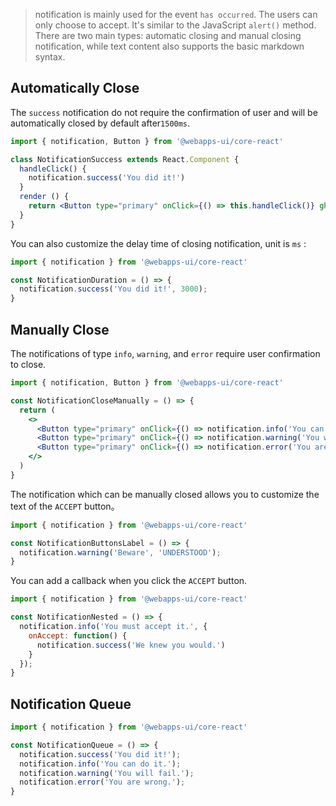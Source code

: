 > notification is mainly used for the event `has occurred`. The users can only choose to accept. It's similar to the JavaScript `alert()` method. There are two main types: automatic closing and manual closing notification, while text content also supports the basic markdown syntax.

## Automatically Close

The `success` notification do not require the confirmation of user and will be automatically closed by default after`1500ms`.

```jsx tabs
import { notification, Button } from '@webapps-ui/core-react'

class NotificationSuccess extends React.Component {
  handleClick() {
    notification.success('You did it!')
  }
  render () {
    return <Button type="primary" onClick={() => this.handleClick()} ghost>SUCCESS</Button>
  }
}
```

You can also customize the delay time of closing notification, unit is `ms` :

```jsx run
import { notification } from '@webapps-ui/core-react'

const NotificationDuration = () => {
  notification.success('You did it!', 3000);
}
```

## Manually Close

The notifications of type `info`, `warning`, and `error` require user confirmation to close.

```jsx tabs
import { notification, Button } from '@webapps-ui/core-react'

const NotificationCloseManually = () => {
  return (
    <>
      <Button type="primary" onClick={() => notification.info('You can do it.')} ghost>INFO</Button>
      <Button type="primary" onClick={() => notification.warning('You will fail.')} ghost>WARNING</Button>
      <Button type="primary" onClick={() => notification.error('You are wrong.')} ghost>ERROR</Button>
    </>
  )
}
```

The notification which can be manually closed allows you to customize the text of the `ACCEPT` button。

```jsx run
import { notification } from '@webapps-ui/core-react'

const NotificationButtonsLabel = () => {
  notification.warning('Beware', 'UNDERSTOOD');
}
```

You can add a callback when you click the `ACCEPT` button.

```jsx run
import { notification } from '@webapps-ui/core-react'

const NotificationNested = () => {
  notification.info('You must accept it.', {
    onAccept: function() {
      notification.success('We knew you would.')
    }
  });
}
```

## Notification Queue

```jsx run
import { notification } from '@webapps-ui/core-react'

const NotificationQueue = () => {
  notification.success('You did it!');
  notification.info('You can do it.');
  notification.warning('You will fail.');
  notification.error('You are wrong.');
}
```
